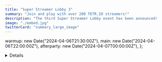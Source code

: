 ```yaml
---
title: "Super Streamer Lobby 3"
summary: "Join and play with over 200 TETR.IO streamers!"
description: "The third Super Streamer Lobby event has been announced! To read more about one of the largest streamer collaborations, click here!"
image: "./embed.jpg"
twitterCard: "summary_large_image"
---
```




  warmup: new Date("2024-04-06T21:30:00Z"),
  main: new Date("2024-04-06T22:00:00Z"),
  afterparty: new Date("2024-04-07T00:00:00Z"),
};

<Splash date={dates.main} />
<HypeInfo />
<div class="my-20" />
<Details dates={dates} />
<div class="my-10" />
<Credits />
<div class="my-10" />
